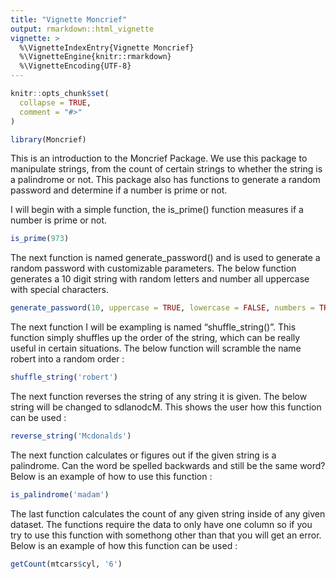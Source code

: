 ```yaml
---
title: "Vignette Moncrief"
output: rmarkdown::html_vignette
vignette: >
  %\VignetteIndexEntry{Vignette Moncrief}
  %\VignetteEngine{knitr::rmarkdown}
  %\VignetteEncoding{UTF-8}
---
```


```r
knitr::opts_chunk$set(
  collapse = TRUE,
  comment = "#>"
)
```

```r
library(Moncrief)
```

This is an introduction to the Moncrief Package.
We use this package to manipulate strings, from the count of certain strings to whether the string is a palindrome or not. This package also has functions to generate a random password and determine if a number is prime or not.

I will begin with a simple function, the is_prime() function measures if a number is prime or not.

```r

is_prime(973)

```

The next function is named generate_password() and is used to generate a random password with customizable parameters. The below function generates a 10 digit string with random letters and number all uppercase with special characters.

```r

generate_password(10, uppercase = TRUE, lowercase = FALSE, numbers = TRUE, special_chars = TRUE)

```

The next function I will be exampling is named "shuffle_string()". This function simply shuffles up the order of the string, which can be really useful in certain situations. The below function will scramble the name robert into a random order : 

```r

shuffle_string('robert')

```

The next function reverses the string of any string it is given. The below string will be changed to sdlanodcM. This shows the user how this function can be used :

```r

reverse_string('Mcdonalds')

```

The next function calculates or figures out if the given string is a palindrome. Can the word be spelled backwards and still be the same word? Below is an example of how to use this function :

```r

is_palindrome('madam')

```

The last function calculates the count of any given string inside of any given dataset. The functions require the data to only have one column so if you try to use this function with somethong other than that you will get an error. Below is an example of how this function can be used : 

```r

getCount(mtcars$cyl, '6')

```
